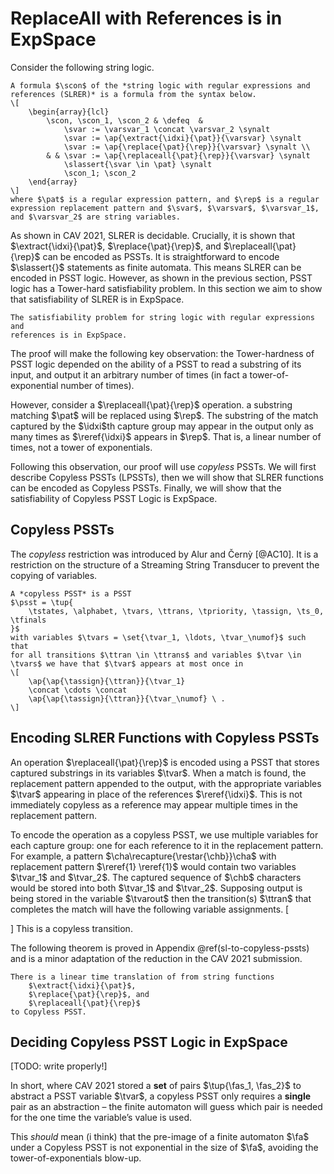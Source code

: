 
# ReplaceAll with References is in ExpSpace

Consider the following string logic.

```definition
A formula $\scon$ of the *string logic with regular expressions and
references (SLRER)* is a formula from the syntax below.
\[
    \begin{array}{lcl}
        \scon, \scon_1, \scon_2 & \defeq  &
            \svar := \varsvar_1 \concat \varsvar_2 \synalt
            \svar := \ap{\extract{\idxi}{\pat}}{\varsvar} \synalt
            \svar := \ap{\replace{\pat}{\rep}}{\varsvar} \synalt \\
        & & \svar := \ap{\replaceall{\pat}{\rep}}{\varsvar} \synalt
            \slassert{\svar \in \pat} \synalt
            \scon_1; \scon_2
    \end{array}
\]
where $\pat$ is a regular expression pattern, and $\rep$ is a regular
expression replacement pattern and $\svar$, $\varsvar$, $\varsvar_1$,
and $\varsvar_2$ are string variables.

```

As shown in CAV 2021, SLRER is decidable. Crucially, it is shown that
$\extract{\idxi}{\pat}$, $\replace{\pat}{\rep}$, and
$\replaceall{\pat}{\rep}$ can be encoded as PSSTs. It is straightforward
to encode $\slassert{}$ statements as finite automata. This means SLRER
can be encoded in PSST logic. However, as shown in the previous section,
PSST logic has a Tower-hard satisfiability problem. In this section we
aim to show that satisfiability of SLRER is in ExpSpace.

```theorem
The satisfiability problem for string logic with regular expressions and
references is in ExpSpace.

```

The proof will make the following key observation: the Tower-hardness of
PSST logic depended on the ability of a PSST to read a substring of its
input, and output it an arbitrary number of times (in fact a
tower-of-exponential number of times).

However, consider a $\replaceall{\pat}{\rep}$ operation. a substring
matching $\pat$ will be replaced using $\rep$. The substring of the
match captured by the $\idxi$th capture group may appear in the output
only as many times as $\reref{\idxi}$ appears in $\rep$. That is, a
linear number of times, not a tower of exponentials.

Following this observation, our proof will use *copyless* PSSTs.  We
will first describe Copyless PSSTs (LPSSTs), then we will show that
SLRER functions can be encoded as Copyless PSSTs. Finally, we will show
that the satisfiability of Copyless PSST Logic is ExpSpace.

## Copyless PSSTs

The *copyless* restriction was introduced by Alur and Černỳ [@AC10]. It
is a restriction on the structure of a Streaming String Transducer to
prevent the copying of variables.

```definition
A *copyless PSST* is a PSST
$\psst = \tup{
    \tstates, \alphabet, \tvars, \ttrans, \tpriority, \tassign, \ts_0, \tfinals
}$
with variables $\tvars = \set{\tvar_1, \ldots, \tvar_\numof}$ such that
for all transitions $\ttran \in \ttrans$ and variables $\tvar \in
\tvars$ we have that $\tvar$ appears at most once in
\[
    \ap{\ap{\tassign}{\ttran}}{\tvar_1}
    \concat \cdots \concat
    \ap{\ap{\tassign}{\ttran}}{\tvar_\numof} \ .
\]
```

## Encoding SLRER Functions with Copyless PSSTs

An operation $\replaceall{\pat}{\rep}$ is encoded using a PSST that
stores captured substrings in its variables $\tvar$. When a match is
found, the replacement pattern appended to the output, with the
appropriate variables $\tvar$ appearing in place of the references
$\reref{\idxi}$. This is not immediately copyless as a reference may
appear multiple times in the replacement pattern.

To encode the operation as a copyless PSST, we use multiple variables
for each capture group: one for each reference to it in the replacement
pattern. For example, a pattern $\cha\recapture{\restar{\chb}}\cha$ with
replacement pattern $\reref{1} \reref{1}$ would contain two variables
$\tvar_1$ and $\tvar_2$. The captured sequence of $\chb$ characters
would be stored into both $\tvar_1$ and $\tvar_2$. Supposing output is
being stored in the variable $\tvarout$ then the transition(s) $\ttran$
that completes the match will have the following variable assignments.
\[
    \begin{array}{rcl}
        \ap{\ap{\tassign}{\ttran}}{\tvar_1}
            &=& \vnull \\
        \ap{\ap{\tassign}{\ttran}}{\tvar_2}
            &=& \vnull \\
        \ap{\ap{\tassign}{\ttran}}{\tvarout}
            &=& \tvar_1 \tvar_2
    \end{array}
\]
This is a copyless transition.

The following theorem is proved in Appendix \@ref(sl-to-copyless-pssts)
and is a minor adaptation of the reduction in the CAV 2021 submission.

```theorem
There is a linear time translation of from string functions
    $\extract{\idxi}{\pat}$,
    $\replace{\pat}{\rep}$, and
    $\replaceall{\pat}{\rep}$
to Copyless PSST.

```

## Deciding Copyless PSST Logic in ExpSpace

[TODO: write properly!]

In short, where CAV 2021 stored a **set** of pairs $\tup{\fas_1,
\fas_2}$ to abstract a PSST variable $\tvar$, a copyless PSST only
requires a **single** pair as an abstraction -- the finite automaton will
guess which pair is needed for the one time the variable's value is
used.

This *should* mean (i think) that the pre-image of a finite automaton
$\fa$ under a Copyless PSST is not exponential in the size of $\fa$,
avoiding the tower-of-exponentials blow-up.
